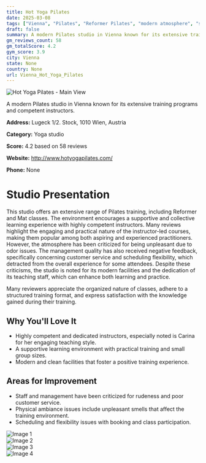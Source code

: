 ```yaml
---
title: Hot Yoga Pilates
date: 2025-03-08
tags: ["Vienna", "Pilates", "Reformer Pilates", "modern atmosphere", "supportive environment", "Vienna"]  
draft: false
summary: A modern Pilates studio in Vienna known for its extensive training programs and competent instructors.
gm_reviews_count: 58
gm_totalScore: 4.2
gym_score: 3.9
city: Vienna
state: None
country: None
url: Vienna_Hot_Yoga_Pilates
---
```


<div className="aspect-[16/9] relative my-8">
  <img 
    src="https://lh5.googleusercontent.com/p/AF1QipP4V5sUAjxDTIjMQ9q87nByojm4jI5fDB251Qci=w1920-h1080-k-no"
    alt="Hot Yoga Pilates - Main View"
    className="object-cover absolute inset-0 w-full h-full rounded-lg"
  />
</div>

A modern Pilates studio in Vienna known for its extensive training programs and competent instructors.

**Address:** Lugeck 1/2. Stock, 1010 Wien, Austria

**Category:** Yoga studio

**Score:** 4.2 based on 58 reviews

**Website:** http://www.hotyogapilates.com/

**Phone:** None

# Studio Presentation

This studio offers an extensive range of Pilates training, including Reformer and Mat classes. The environment encourages a supportive and collective learning experience with highly competent instructors. Many reviews highlight the engaging and practical nature of the instructor-led courses, making them popular among both aspiring and experienced practitioners. However, the atmosphere has been criticized for being unpleasant due to odor issues. The management quality has also received negative feedback, specifically concerning customer service and scheduling flexibility, which detracted from the overall experience for some attendees. Despite these criticisms, the studio is noted for its modern facilities and the dedication of its teaching staff, which can enhance both learning and practice.

Many reviewers appreciate the organized nature of classes, adhere to a structured training format, and express satisfaction with the knowledge gained during their training.

## Why You'll Love It

- Highly competent and dedicated instructors, especially noted is Carina for her engaging teaching style.
- A supportive learning environment with practical training and small group sizes.
- Modern and clean facilities that foster a positive training experience.

## Areas for Improvement

- Staff and management have been criticized for rudeness and poor customer service.
- Physical ambiance issues include unpleasant smells that affect the training environment.
- Scheduling and flexibility issues with booking and class participation.

<div className="grid grid-cols-1 xl:grid-cols-2 gap-4 my-8">
<div className="aspect-[4/3] relative"><img src="https://lh5.googleusercontent.com/p/AF1QipPnE25DFdEIXFl6UAa430sAtAgbYAlmAlib6VGK=w1920-h1080-k-no" alt="Image 1" className="object-cover absolute inset-0 w-full h-full rounded-lg" /></div>
<div className="aspect-[4/3] relative"><img src="https://lh5.googleusercontent.com/p/AF1QipPGYhVnwerqZk15og8mdPQlkNup1ybpNLbNXTab=w1920-h1080-k-no" alt="Image 2" className="object-cover absolute inset-0 w-full h-full rounded-lg" /></div>
<div className="aspect-[4/3] relative"><img src="https://lh5.googleusercontent.com/p/AF1QipN6XQyr8dhqYR2XmepQipPa8tzCwKkzCUJEYGdz=w1920-h1080-k-no" alt="Image 3" className="object-cover absolute inset-0 w-full h-full rounded-lg" /></div>
<div className="aspect-[4/3] relative"><img src="https://lh3.googleusercontent.com/gps-cs-s/AB5caB_x8gSILKRpESuV0g6uH1Cw2uWwp6XEtSlSrXKPIaa5e2QarQOjx_qEshNGjWCEmGFCenHQeX-UNEvb381aV9v3HMF9QO5KlEGc6cqPIVuY01hbIwKh4nK01voqG4k2XX6RRppM=w1920-h1080-k-no" alt="Image 4" className="object-cover absolute inset-0 w-full h-full rounded-lg" /></div>
</div>